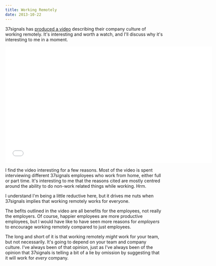 ```yaml
---
title: Working Remotely
date: 2013-10-22
---
```


37signals has [produced a video](https://37signals.com/svn/posts/3657-37signals-works-remotely) describing their company culture of working remotely. It's interesting and worth a watch, and I'll discuss why it's interesting to me in a moment.

<iframe
  mozallowfullscreen=""
  allowfullscreen=""
  src="//player.vimeo.com/video/76063825?title=0&amp;byline=0&amp;portrait=0&amp;color=ffffff&amp;wmode=opaque"
  width="660"
  data-embed="true"
  webkitallowfullscreen=""
  frameborder="0"
  height="371"
  class="embed-responsive-item"
></iframe>

I find the video interesting for a few reasons. Most of the video is spent interviewing different 37signals employees who work from home, either full or part time. It's interesting to me that the reasons cited are mostly centred around the ability to do non-work related things while working. Hrm.

I understand I'm being a little reductive here, but it drives me nuts when 37signals implies that working remotely works for everyone.

The befits outlined in the video are all benefits for the employees, not really the employers. Of course, happier employees are more productive employees, but I would have like to have seen more reasons for _employers_ to encourage working remotely compared to just employees.

The long and short of it is that working remotely _might_ work for your team, but not necessarily. It's going to depend on your team and company culture. I've always been of that opinion, just as I've always been of the opinion that 37signals is telling a bit of a lie by omission by suggesting that it will work for _every_ company.
